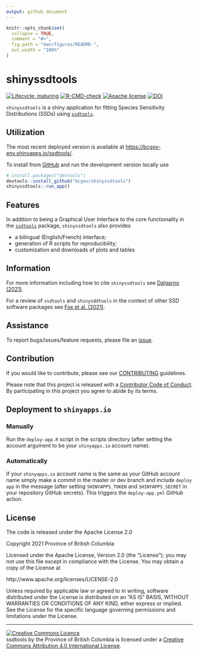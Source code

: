 ```yaml
---
output: github_document
---
```


<!-- README.md is generated from README.Rmd. Please edit that file -->

```r
knitr::opts_chunk$set(
  collapse = TRUE,
  comment = "#>",
  fig.path = "man/figures/README-",
  out.width = "100%"
)
```

# shinyssdtools

<!-- badges: start -->
[![Lifecycle: maturing](https://img.shields.io/badge/Lifecycle-Maturing-007EC6)](https://github.com/bcgov/repomountie/blob/master/doc/lifecycle-badges.md)
[![R-CMD-check](https://github.com/bcgov/shinyssdtools/workflows/R-CMD-check/badge.svg)](https://github.com/bcgov/shinyssdtools/actions)
[![Apache license](https://img.shields.io/badge/License-Apache%202.0-blue.svg)](https://opensource.org/licenses/Apache-2.0)
[![DOI](https://joss.theoj.org/papers/10.21105/joss.02848/status.svg)](https://doi.org/10.21105/joss.02848)
<!-- badges: end -->

`shinyssdtools` is a shiny application for fitting Species Sensitivity Distributions (SSDs) using [`ssdtools`](https://github.com/bcgov/ssdtools).

## Utilization

The most recent deployed version is available at <https://bcgov-env.shinyapps.io/ssdtools/>.

To install from [GitHub](https://github.com/bcgov/shinyssdtools) and run the development version locally use

``` r
# install.packages("devtools")
devtools::install_github("bcgov/shinyssdtools")
shinyssdtools::run_app()
```

## Features

In addition to being a Graphical User Interface to the core functionality in the [`ssdtools`](https://github.com/bcgov/ssdtools) package, `shinyssdtools` also provides 

- a bilingual (English/French) interface;
- generation of R scripts for reproducibility;
- customization and downloads of plots and tables

## Information

For more information including how to cite `shinyssdtools` see [Dalgarno (2021)](https://doi.org/10.21105/joss.02848).

For a review of `ssdtools` and `shinysddtools` in the context of other SSD software packages see [Fox et al. (2021)](https://onlinelibrary.wiley.com/doi/10.1002/etc.4925).

## Assistance

To report bugs/issues/feature requests, please file an [issue](https://github.com/bcgov/shinyssdtools/issues/).

## Contribution

If you would like to contribute, please see our [CONTRIBUTING](CONTRIBUTING.md) guidelines.

Please note that this project is released with a [Contributor Code of Conduct](https://github.com/bcgov/shinyssdtools/blob/master/.github/CONTRIBUTING.md). By participating in this project you agree to abide by its terms.

## Deployment to `shinyapps.io`

### Manually

Run the `deploy-app.R` script in the scripts directory (after setting the account argument to be your `shinyapps.io` account name).

### Automatically

If your `shinyapps.io` account name is the same as your GitHub account name simply make a commit in the master or dev branch and include `deploy app` in the message 
(after setting `SHINYAPPS_TOKEN` and `SHINYAPPS_SECRET` in your repository GitHub secrets). This triggers the `deploy-app.yml` GitHub action.

## License

The code is released under the Apache License 2.0

Copyright 2021 Province of British Columbia

Licensed under the Apache License, Version 2.0 (the "License");
you may not use this file except in compliance with the License.
You may obtain a copy of the License at 

http://www.apache.org/licenses/LICENSE-2.0

Unless required by applicable law or agreed to in writing, software
distributed under the License is distributed on an "AS IS" BASIS,
WITHOUT WARRANTIES OR CONDITIONS OF ANY KIND, either express or implied.
See the License for the specific language governing permissions and
limitations under the License.

-----

<a rel="license" href="https://creativecommons.org/licenses/by/4.0/"><img alt="Creative Commons Licence"
style="border-width:0" src="https://i.creativecommons.org/l/by/4.0/80x15.png" /></a><br /><span
xmlns:dct="http://purl.org/dc/terms/" property="dct:title">ssdtools</span> by <span
xmlns:cc="http://creativecommons.org/ns#" property="cc:attributionName">the Province of British Columbia
</span> is licensed under a <a rel="license" href="https://creativecommons.org/licenses/by/4.0/">
Creative Commons Attribution 4.0 International License</a>.
